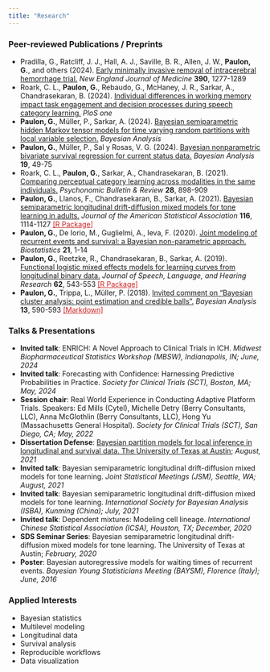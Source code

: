 ```yaml
---
title: "Research"
---
```



### Peer-reviewed Publications / Preprints

* Pradilla, G., Ratcliff, J. J., Hall, A. J., Saville, B. R., Allen, J. W., **Paulon, G.**, and others (2024). [Early minimally invasive removal of intracerebral hemorrhage trial.](https://www.nejm.org/doi/full/10.1056/NEJMoa2308440) *New England Journal of Medicine* **390**, 1277-1289
* Roark, C. L., **Paulon, G.**, Rebaudo, G., McHaney, J. R., Sarkar, A., Chandrasekaran, B. (2024). [Individual differences in working memory impact task engagement and decision processes during speech category learning.](https://psyarxiv.com/fzqht/) *PloS one*
* **Paulon, G.**, Müller, P., Sarkar, A. (2024). [Bayesian semiparametric hidden Markov tensor models for time varying random partitions with local variable selection.](https://projecteuclid.org/journals/bayesian-analysis/advance-publication/Bayesian-Semiparametric-Hidden-Markov-Tensor-Models-for-Time-Varying-Random/10.1214/23-BA1383.full) *Bayesian Analysis*
* **Paulon, G.**, Müller, P., Sal y Rosas, V. G. (2024). [Bayesian nonparametric bivariate survival regression for current status data.](https://projecteuclid.org/journals/bayesian-analysis/advance-publication/Bayesian-Nonparametric-Bivariate-Survival-Regression-for-Current-Status-Data/10.1214/22-BA1346.full) *Bayesian Analysis* **19**, 49-75
* Roark, C. L., **Paulon, G.**, Sarkar, A., Chandrasekaran, B. (2021). [Comparing perceptual category learning across modalities in the same individuals.](https://link.springer.com/article/10.3758/s13423-021-01878-0) *Psychonomic Bulletin & Review* **28**, 898-909
* **Paulon, G.**, Llanos, F., Chandrasekaran, B., Sarkar, A. (2021). [Bayesian semiparametric longitudinal drift-diffusion mixed models for tone learning in adults.](https://www.tandfonline.com/doi/full/10.1080/01621459.2020.1801448) *Journal of the American Statistical Association* **116**, 1114-1127 <a style="color:rgb(205,38,38);" href="https://CRAN.R-project.org/package=lddmm">[R Package]</a>
* **Paulon, G.**, De Iorio, M., Guglielmi, A., Ieva, F. (2020). [Joint modeling of recurrent events and survival: a Bayesian non-parametric approach.](https://academic.oup.com/biostatistics/advance-article-abstract/doi/10.1093/biostatistics/kxy026/5050476?redirectedFrom=fulltext) *Biostatistics* **21**, 1-14
* **Paulon, G.**, Reetzke, R., Chandrasekaran, B., Sarkar, A. (2019). [Functional logistic mixed effects models for learning curves from longitudinal binary data.](https://pubs.asha.org/doi/10.1044/2018_JSLHR-S-ASTM-18-0283) *Journal of Speech, Language, and Hearing Research* **62**, 543-553 <a style="color:rgb(205,38,38);" href="https://asha.figshare.com/articles/dataset/Functional_logistic_mixed_effects_models_Paulon_et_al_2019_/7822568">[R Package]</a>
* **Paulon, G.**, Trippa, L., Müller, P. (2018). [Invited comment on "Bayesian cluster analysis: point estimation and
  credible balls".](https://projecteuclid.org/euclid.ba/1508378464) *Bayesian Analysis* **13**, 590-593 <a style="color:rgb(205,38,38);" href="https://giorgiopaulon.github.io/Discussion_Wade">[Markdown]</a>


### Talks & Presentations


* **Invited talk**: ENRICH: A Novel Approach to Clinical Trials in ICH. *Midwest Biopharmaceutical Statistics Workshop (MBSW), Indianapolis, IN; June, 2024*
* **Invited talk**: Forecasting with Confidence: Harnessing Predictive Probabilities in Practice. *Society for Clinical Trials (SCT), Boston, MA; May, 2024*
* **Session chair**: Real World Experience in Conducting Adaptive Platform Trials. Speakers: Ed Mills (Cytel), Michelle Detry (Berry Consultants, LLC), Anna McGlothlin (Berry Consultants, LLC), Hong Yu (Massachusetts General Hospital). *Society for Clinical Trials (SCT), San Diego, CA; May, 2022*
* **Dissertation Defense**: [Bayesian partition models for local inference in longitudinal and survival data. The University of Texas at Austin](/files/dissertation_defense.pdf); *August, 2021*
* **Invited talk**: Bayesian semiparametric longitudinal drift-diffusion mixed models for tone learning. *Joint Statistical Meetings (JSM), Seattle, WA; August, 2021*
* **Invited talk**: Bayesian semiparametric longitudinal drift-diffusion mixed models for tone learning. *International Society for Bayesian Analysis (ISBA), Kunming (China); July, 2021*
* **Invited talk**: Dependent mixtures: Modeling cell lineage. *International Chinese Statistical Association (ICSA), Houston, TX; December, 2020*
* **SDS Seminar Series**: Bayesian semiparametric longitudinal drift-diffusion mixed models for tone learning. The University of Texas at Austin; *February, 2020*
* **Poster**: Bayesian autoregressive models for waiting times of recurrent events. *Bayesian Young Statisticians Meeting (BAYSM), Florence (Italy); June, 2016*


### Applied Interests

* Bayesian statistics
* Multilevel modeling
* Longitudinal data
* Survival analysis
* Reproducible workflows
* Data visualization 
